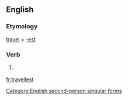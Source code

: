 ==English==

===Etymology===
[[travel]] + [[-est]]

===Verb===
{{infl|en|verb form}}

# {{archaic}} {{form of|Second-person singular simple present form of|travel}}

[[Category:English second-person singular forms]]

[[fr:travellest]]
